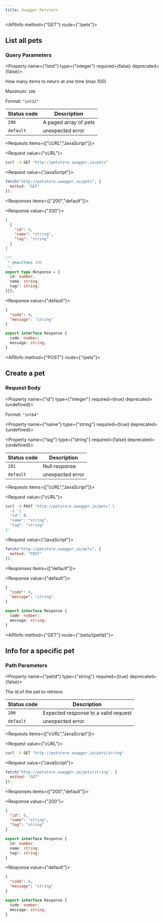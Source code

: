 ```yaml
---
title: Swagger Petstore
---
```



<Root>

<API>

<APIInfo method={"GET"} route={"/pets"}>

## List all pets

### Query Parameters

<Property name={"limit"} type={"integer"} required={false} deprecated={false}>

How many items to return at one time (max 100)

<span>Maximum:  `100`</span>

<span>Format:  `"int32"`</span>

</Property>

| Status code | Description |
| ----------- | ----------- |
| `200` | A paged array of pets |
| `default` | unexpected error |

</APIInfo>

<APIExample>

<Requests items={["cURL","JavaScript"]}>

<Request value={"cURL"}>

```bash
curl -X GET "http://petstore.swagger.io/pets"
```

</Request>

<Request value={"JavaScript"}>

```js
fetch("http://petstore.swagger.io/pets", {
  method: "GET"
});
```

</Request>

</Requests>

<Responses items={["200","default"]}>

<Response value={"200"}>

<ResponseTypes>

<ExampleResponse>

```json
[
  {
    "id": 0,
    "name": "string",
    "tag": "string"
  }
]
```

</ExampleResponse>

<TypeScriptResponse>

```ts
/**
 * @maxItems 100
 */
export type Response = {
  id: number;
  name: string;
  tag?: string;
}[];
```

</TypeScriptResponse>

</ResponseTypes>

</Response>

<Response value={"default"}>

<ResponseTypes>

<ExampleResponse>

```json
{
  "code": 0,
  "message": "string"
}
```

</ExampleResponse>

<TypeScriptResponse>

```ts
export interface Response {
  code: number;
  message: string;
}
```

</TypeScriptResponse>

</ResponseTypes>

</Response>

</Responses>

</APIExample>

</API>

<API>

<APIInfo method={"POST"} route={"/pets"}>

## Create a pet

### Request Body

<Property name={"id"} type={"integer"} required={true} deprecated={undefined}>

<span>Format:  `"int64"`</span>

</Property>

<Property name={"name"} type={"string"} required={true} deprecated={undefined}>

</Property>

<Property name={"tag"} type={"string"} required={false} deprecated={undefined}>

</Property>

| Status code | Description |
| ----------- | ----------- |
| `201` | Null response |
| `default` | unexpected error |

</APIInfo>

<APIExample>

<Requests items={["cURL","JavaScript"]}>

<Request value={"cURL"}>

```bash
curl -X POST "http://petstore.swagger.io/pets" \
  -d '{
  "id": 0,
  "name": "string",
  "tag": "string"
}'
```

</Request>

<Request value={"JavaScript"}>

```js
fetch("http://petstore.swagger.io/pets", {
  method: "POST"
});
```

</Request>

</Requests>

<Responses items={["default"]}>

<Response value={"default"}>

<ResponseTypes>

<ExampleResponse>

```json
{
  "code": 0,
  "message": "string"
}
```

</ExampleResponse>

<TypeScriptResponse>

```ts
export interface Response {
  code: number;
  message: string;
}
```

</TypeScriptResponse>

</ResponseTypes>

</Response>

</Responses>

</APIExample>

</API>

<API>

<APIInfo method={"GET"} route={"/pets/{petId}"}>

## Info for a specific pet

### Path Parameters

<Property name={"petId"} type={"string"} required={true} deprecated={false}>

The id of the pet to retrieve

</Property>

| Status code | Description |
| ----------- | ----------- |
| `200` | Expected response to a valid request |
| `default` | unexpected error |

</APIInfo>

<APIExample>

<Requests items={["cURL","JavaScript"]}>

<Request value={"cURL"}>

```bash
curl -X GET "http://petstore.swagger.io/pets/string"
```

</Request>

<Request value={"JavaScript"}>

```js
fetch("http://petstore.swagger.io/pets/string", {
  method: "GET"
});
```

</Request>

</Requests>

<Responses items={["200","default"]}>

<Response value={"200"}>

<ResponseTypes>

<ExampleResponse>

```json
{
  "id": 0,
  "name": "string",
  "tag": "string"
}
```

</ExampleResponse>

<TypeScriptResponse>

```ts
export interface Response {
  id: number;
  name: string;
  tag?: string;
}
```

</TypeScriptResponse>

</ResponseTypes>

</Response>

<Response value={"default"}>

<ResponseTypes>

<ExampleResponse>

```json
{
  "code": 0,
  "message": "string"
}
```

</ExampleResponse>

<TypeScriptResponse>

```ts
export interface Response {
  code: number;
  message: string;
}
```

</TypeScriptResponse>

</ResponseTypes>

</Response>

</Responses>

</APIExample>

</API>

</Root>